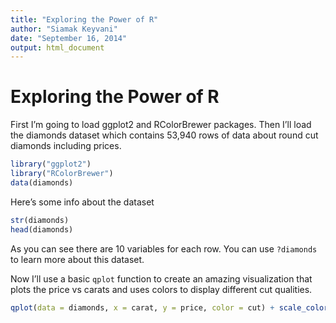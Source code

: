 ```yaml
---
title: "Exploring the Power of R"
author: "Siamak Keyvani"
date: "September 16, 2014"
output: html_document
---
```

Exploring the Power of R
========================
First I'm going to load ggplot2 and RColorBrewer packages. Then I'll load the  diamonds dataset which contains 53,940 rows of data about round cut diamonds including prices.

```r
library("ggplot2")
library("RColorBrewer")
data(diamonds)
```

Here's some info about the dataset

```r
str(diamonds)
head(diamonds)
```

As you can see there are 10 variables for each row. You can use `?diamonds` to learn more about this dataset.

Now I'll use a basic `qplot` function to create an amazing visualization that plots the price vs carats and uses colors to display different cut qualities.

```r
qplot(data = diamonds, x = carat, y = price, color = cut) + scale_color_brewer(palette = "Set3")
```

